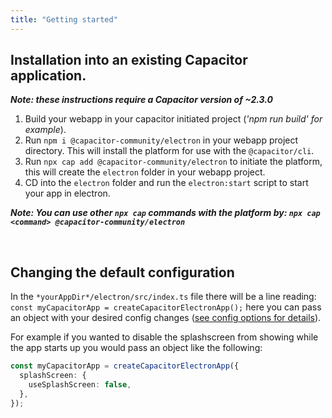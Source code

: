 ```yaml
---
title: "Getting started"
---
```


## Installation into an existing Capacitor application.

***Note: these instructions require a Capacitor version of ~2.3.0***

1. Build your webapp in your capacitor initiated project (_'npm run build' for example_).
2. Run `npm i @capacitor-community/electron` in your webapp project directory. This will install the platform for use with the `@capacitor/cli`.
3. Run `npx cap add @capacitor-community/electron` to initiate the platform, this will create the `electron` folder in your webapp project.
4. CD into the `electron` folder and run the `electron:start` script to start your app in electron.

**_Note: You can use other `npx cap` commands with the platform by: `npx cap <command> @capacitor-community/electron`_**

<br />

## Changing the default configuration

In the `*yourAppDir*/electron/src/index.ts` file there will be a line reading: `const myCapacitorApp = createCapacitorElectronApp();` here you can pass an object with your desired config changes ([see config options for details](/extra/config-options)).

For example if you wanted to disable the splashscreen from showing while the app starts up you would pass an object like the following:

```typescript
const myCapacitorApp = createCapacitorElectronApp({
  splashScreen: {
    useSplashScreen: false,
  },
});
```
